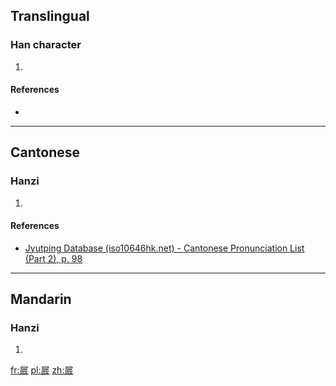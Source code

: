 ==Translingual==

===Han character===
{{Han char|rn=44|rad=尸|as=07|sn=10|four=|canj=尸一一女 (SMMV)|ids=⿸[[尸]][[辰]]}}

# {{defn|Han|sort=尸07}}

====References====
* {{Han ref|kx=0302.050|dkj=07710|dj=0599.180|hdz=20975.020|uh=5C52|ud=23634}}

----

==Cantonese==

===Hanzi===
{{yue-hanzi|jyut=[[zan2]]|y=jan2}}

# {{defn|lang=yue|sort=尸07}}

====References====
* [http://www.iso10646hk.net/jp/document/download.jsp Jyutping Database (iso10646hk.net) - Cantonese Pronunciation List (Part 2), p. 98]

----

==Mandarin==

===Hanzi===
{{cmn-hanzi|pin=[[zhěn]] ([[zhen3]])|wg=chen<sup>3</sup>}}

# {{defn|lang=cmn|sort=尸07}}

[[fr:屒]]
[[pl:屒]]
[[zh:屒]]